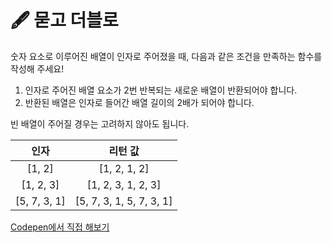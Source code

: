 
# 🖋  묻고 더블로

숫자 요소로 이루어진 배열이 인자로 주어졌을 때, 다음과 같은 조건을 만족하는 함수를 작성해 주세요!

1. 인자로 주어진 배열 요소가 2번 반복되는 새로운 배열이 반환되어야 합니다.
2. 반환된 배열은 인자로 들어간 배열 길이의 2배가 되어야 합니다.&#x20;

<Callout type="info" emoji="ℹ️">
빈 배열이 주어질 경우는 고려하지 않아도 됩니다.&#x20;
</Callout>

|       인자      |            리턴 값           |
| :-----------: | :-----------------------: |
|    \[1, 2]    |       \[1, 2, 1, 2]       |
|   \[1, 2, 3]  |    \[1, 2, 3, 1, 2, 3]    |
| \[5, 7, 3, 1] | \[5, 7, 3, 1, 5, 7, 3, 1] |

[Codepen에서 직접 해보기](https://codepen.io/vanillacoding/pen/WNZBYOy)
